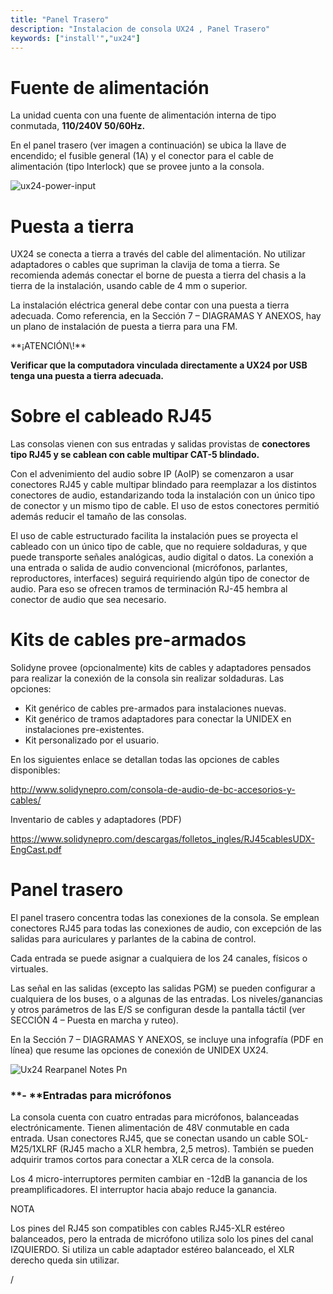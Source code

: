 ```yaml
---
title: "Panel Trasero"
description: "Instalacion de consola UX24 , Panel Trasero"
keywords: ["install'","ux24"]
---
```


# Fuente de alimentación

La unidad cuenta con una fuente de alimentación interna de tipo conmutada, **110/240V 50/60Hz.**

En el panel trasero (ver imagen a continuación) se ubica la llave de encendido; el fusible general (1A) y el conector para el cable de alimentación (tipo Interlock) que se provee junto a la consola.

![ux24-power-input](/images/ux24/ux24_powerinput.png)

# Puesta a tierra

UX24 se conecta a tierra a través del cable del alimentación. No utilizar adaptadores o cables que supriman la clavija de toma a tierra. Se recomienda además conectar el borne de puesta a tierra del chasis a la tierra de la instalación, usando cable de 4 mm o superior.

La instalación eléctrica general debe contar con una puesta a tierra adecuada. Como referencia, en la Sección 7 – DIAGRAMAS Y ANEXOS, hay un plano de instalación de puesta a tierra para una FM.

<Danger>
  **¡ATENCIÓN\!**

  **Verificar que la computadora vinculada directamente a UX24 por USB tenga una puesta a tierra adecuada.**
</Danger>

# Sobre el cableado RJ45

Las consolas vienen con sus entradas y salidas provistas de **conectores tipo RJ45 y se cablean con cable multipar CAT-5 blindado.**

Con el advenimiento del audio sobre IP (AoIP) se comenzaron a usar conectores RJ45 y cable multipar blindado para reemplazar a los distintos conectores de audio, estandarizando toda la instalación con un único tipo de conector y un mismo tipo de cable. El uso de estos conectores permitió además reducir el tamaño de las consolas.

El uso de cable estructurado facilita la instalación pues se proyecta el cableado con un único tipo de cable, que no requiere soldaduras, y que puede transporte señales analógicas, audio digital o datos. La conexión a una entrada o salida de audio convencional (micrófonos, parlantes, reproductores, interfaces) seguirá requiriendo algún tipo de conector de audio. Para eso se ofrecen tramos de terminación RJ-45 hembra al conector de audio que sea necesario.

# Kits de cables pre-armados

Solidyne provee (opcionalmente) kits de cables y adaptadores pensados para realizar la conexión de la consola sin realizar soldaduras. Las opciones:

- Kit genérico de cables pre-armados para instalaciones nuevas.
- Kit genérico de tramos adaptadores para conectar la UNIDEX en instalaciones pre-existentes.
- Kit personalizado por el usuario.

En los siguientes enlace se detallan todas las opciones de cables disponibles:

http://www.solidynepro.com/consola-de-audio-de-bc-accesorios-y-cables/

Inventario de cables y adaptadores (PDF)

https://www.solidynepro.com/descargas/folletos_ingles/RJ45cablesUDX-EngCast.pdf

# Panel trasero

El panel trasero concentra todas las conexiones de la consola. Se emplean conectores RJ45 para todas las conexiones de audio, con excepción de las salidas para auriculares y parlantes de la cabina de control.

<Tip>
  Cada entrada se puede asignar a cualquiera de los 24 canales, físicos o virtuales.
</Tip>

Las señal en las salidas (excepto las salidas PGM) se pueden configurar a cualquiera de los buses, o a algunas de las entradas. Los niveles/ganancias y otros parámetros de las E/S se configuran desde la pantalla táctil (ver SECCIÓN 4 – Puesta en marcha y ruteo).

<Info>
  En la Sección 7 – DIAGRAMAS Y ANEXOS, se incluye una infografía (PDF en línea) que resume las opciones de conexión de UNIDEX UX24.
</Info>

![Ux24 Rearpanel Notes Pn](/images/ux24/ux24_rearpanel_notes.png)

### <Icon icon="a" iconType="regular" color="#3864ff" size={22} /> \*\*- \*\*Entradas para micrófonos

La consola cuenta con cuatro entradas para micrófonos, balanceadas electrónicamente. Tienen alimentación de 48V conmutable en cada entrada. Usan conectores RJ45, que se conectan usando un cable SOL-M25/1XLRF (RJ45 macho a XLR hembra, 2,5 metros). También se pueden adquirir tramos cortos para conectar a XLR cerca de la consola.

Los 4 micro-interruptores permiten cambiar en -12dB la ganancia de los preamplificadores. El interruptor hacia abajo reduce la ganancia.

<Note>
  NOTA

  Los pines del RJ45 son compatibles con cables RJ45-XLR estéreo balanceados, pero la entrada de micrófono utiliza solo los pines del canal IZQUIERDO. Si utiliza un cable adaptador estéreo balanceado, el XLR derecho queda sin utilizar.
</Note>

/